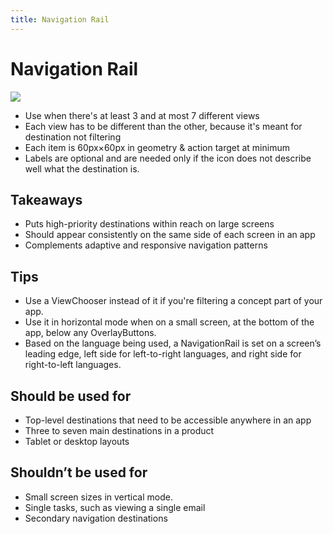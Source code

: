 ```yaml
---
title: Navigation Rail
---
```


# Navigation Rail

![](/images/helium/hig/navigationrail.png)

- Use when there's at least 3 and at most 7 different views
- Each view has to be different than the other, because it's meant for destination not filtering
- Each item is 60px×60px in geometry & action target at minimum
- Labels are optional and are needed only if the icon does not describe well what the destination is.

## Takeaways

- Puts high-priority destinations within reach on large screens
- Should appear consistently on the same side of each screen in an app
- Complements adaptive and responsive navigation patterns

## Tips

- Use a ViewChooser instead of it if you're filtering a concept part of your app.
- Use it in horizontal mode when on a small screen, at the bottom of the app, below any OverlayButtons.
- Based on the language being used, a NavigationRail is set on a screen’s leading edge, left side for left-to-right languages, and right side for right-to-left languages.

## Should be used for

- Top-level destinations that need to be accessible anywhere in an app
- Three to seven main destinations in a product
- Tablet or desktop layouts

## Shouldn’t be used for

- Small screen sizes in vertical mode.
- Single tasks, such as viewing a single email
- Secondary navigation destinations
